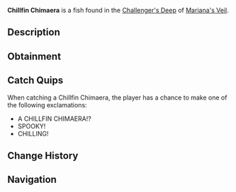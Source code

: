 {{FishInfobox
|image          = Chillfin Chimaera.png
|rarity         = Mythical
|sea            = First Sea
|location       = [[Challenger's Deep]]
|sublocation    = 
|sources        = Fishing Rod
|radar_location = 
|prog_speed     = -50
|xp             = 2800
|weather        = 
|time           = Night
|season         = Winter
|bait           = Fish Head
|base_weight    = 2600
|base_value     = 4000
|weight_range   = 1700
|base_chance    = 8
|base_resil     = 8
}}
'''Chillfin Chimaera''' is a {{Rarity|Mythical}} fish found in the [[Challenger's Deep]] of [[Mariana's Veil]].

== Description ==
{{Description|A ghostly fish with glowing fins and a long, whip-like frosty tail.|Bestiary Entry}}

== Obtainment ==
{{Description|Appears in the deepest, coldest waters, especially in the dark.|Bestiary Hint}}
{{Fish Availability|
Mariana's Veil/Challenger's Deep
|top_rods      = 
Leviathan's Fang Rod\217425.01\284279.77;
Free Spirit Rod\210978\279274.29;
Trident Rod\199574.18\260852.17;
Azure Of Lagoon\158347.34\208261.92;
No-Life Rod\156525.09\226933.73;
Midas Rod\58640.54\82026.77;
Wisdom Rod\124635.03\165213.3;
Phoenix Rod\115169.26\152665.7;
Magma Rod\87233.76\133462.68;
Krampus's Rod\91546.05\135858.7;
Magnet Rod\62239.49\83074.18;
Seraphic Rod\141487.97\182310.33;
Ethereal Prism Rod\139979.67\180566.43;
Challenger's Rod\135547.78\179119.3;
Rod Of The Forgotten Fang\131731.77\170720.55;
Depthseeker Rod\125803.95\164844.55;
Rod Of The Exalted One\125319.81\162586.56;
Blazebringer Rod\122000.02\161492.99;
Rod Of The Depths\119249.42\155222.17;
Zeus Rod\119191.38\155788.35;
Verdant Shear Rod\117962.05\154356.81;
Avalanche Rod\111842.3\146590.04;
Volcanic Rod\106942.76\139778.86;
Steady Rod\54106.98\71996.62
|recommended   = Trident Rod
}}

== Catch Quips ==
When catching a Chillfin Chimaera, the player has a chance to make one of the following exclamations:
* A CHILLFIN CHIMAERA!?
* SPOOKY!
* CHILLING!

== Change History ==
{{Change History|{{subst:Current Version}}}}

== Navigation ==
{{Fish Navbox|Challenger's Deep}}